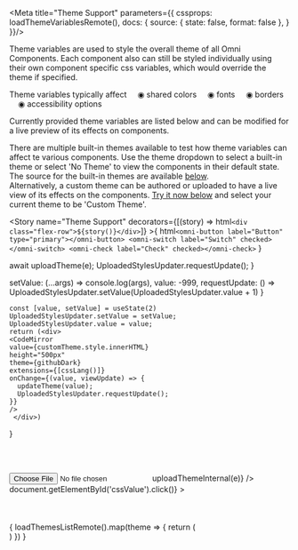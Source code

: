 

<Meta title="Theme Support" parameters={{ 
  cssprops: loadThemeVariablesRemote(),
  docs: {
		source: {
			state: false,
			format: false
		},
  }
}}/>


<style>{`

  .title {
    --omni-label-title-font-size: 34pt;
  }

  .live-section {
    background-color: var(--omni-theme-filled-background-color, white);
    padding: 20px;
  }

  .css-1p8ieni {
    font-family: inherit;
    font-size: inherit;
    color: inherit;
  }

  .flex-row {
    display: inline-flex;
    flex-direction: row;
    flex-wrap: wrap;
    align-items: center;
    justify-content: center;
    margin: 6px;
  }

  .flex-row > * {
    margin: 6px;
  }

  .hidden {
    display: none;
  }

  .flow-text {    
    display: flow-root;
  }

  .css-19nbuh3 {    
	font-family: inherit;
    margin: inherit;
    -webkit-font-smoothing: inherit;
    -moz-osx-font-smoothing: inherit;
    -webkit-tap-highlight-color: inherit;
    -webkit-overflow-scrolling: inherit;
    font-size: inherit;
    line-height: inherit;
    color: inherit;
    -webkit-text-decoration: inherit;
    text-decoration: underline;
}

  
`}</style>

<div class="live-section">

<omni-label class="title" label="Theme Support" type="title"></omni-label>

<omni-label label="All Omni Components support our theme CSS variables" type="subtitle"></omni-label>

<omni-label type="default">

Theme variables are used to style the overall theme of all Omni Components. 
Each component also can still be styled individually using their own component specific css variables, which would override the theme if specified.

Theme variables typically affect 
&nbsp;&nbsp;&nbsp;&nbsp;◉ shared colors
&nbsp;&nbsp;&nbsp;&nbsp;◉ fonts
&nbsp;&nbsp;&nbsp;&nbsp;◉ borders
&nbsp;&nbsp;&nbsp;&nbsp;◉ accessibility options


Currently provided theme variables are listed below and can be modified for a live preview of its effects on components.

</omni-label>

<omni-label class="flow-text" type="default">There are multiple built-in themes available to test how theme variables can affect te various components. Use the theme dropdown to select a built-in theme or select 'No Theme' to view the components in their default state. The source for the built-in themes are available <a target="_self" href="#examples" >below</a>.</omni-label>
  <br/>
<omni-label class="flow-text" type="default">Alternatively, a custom theme can be authored or uploaded to have a live view of its effects on the components. <a target="_self" href="#custom-theme" >Try it now below</a> and select your current theme to be 'Custom Theme'.</omni-label>

</div>

<!-- This is to enable changing if themes as it only applies when stories are available -->

<Story name="Theme Support" 
      decorators={[(story) => html`<div class="flex-row">${story()}</div>`]} >{
  html`
          <omni-button label="Button" type="primary"></omni-button>
          <omni-switch label="Switch" checked></omni-switch>
          <omni-check label="Check" checked></omni-check>
      `
}</Story>



<CssPropsBlock />

  await uploadTheme(e);
  UploadedStylesUpdater.requestUpdate();
}

  setValue: (...args) => console.log(args),
  value: -999,
  requestUpdate: () => UploadedStylesUpdater.setValue(UploadedStylesUpdater.value + 1)
}

    const [value, setValue] = useState(2)
    UploadedStylesUpdater.setValue = setValue;
    UploadedStylesUpdater.value = value;
    return (<div>
    <CodeMirror
    value={customTheme.style.innerHTML}
    height="500px"
    theme={githubDark}
    extensions={[cssLang()]}
    onChange={(value, viewUpdate) => {
      updateTheme(value);
      UploadedStylesUpdater.requestUpdate();
    }}
    />
     </div>)
}

<omni-label id="examples" label="Example Themes Source" type="title"></omni-label>
<br/>

<div>
  <omni-label id="custom-theme" label="Custom Theme" type="subtitle"></omni-label>
  <br/>
  <input className="hidden" id="cssValue" type="file" accept=".css" onInput={(e) => uploadThemeInternal(e)} />
  <omni-button label="Upload Theme" type="secondary" onClick={(e) => document.getElementById('cssValue').click()} ></omni-button>
<div>
  <br/>
  <br/>
  <UploadedStyles />
</div>
</div>

<br/>

<div>{
  loadThemesListRemote().map(theme => {
    return (
            <div>
            <omni-label label={theme} type="subtitle"></omni-label>
            <Source
                language="css"
                code={loadFileRemote(`themes/${theme}`)}
                format={false}
                dark
            />
            </div>)
  })
  }</div>
  